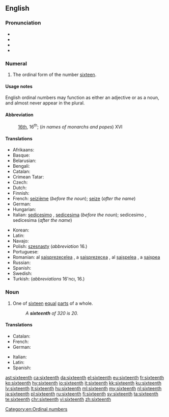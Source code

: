 ==English==
{{ordinalbox|en|15th|16th|17th|fifteenth|seventeenth|card=sixteen}}

===Pronunciation===
* {{IPA|/ˌsɪksˈtiːnθ/}}
* {{audio|en-us-sixteenth.ogg|Audio (US)|lang=en}}
* {{rhymes|iːnθ}}
* {{hyphenation|six|teenth|lang=en}}

===Numeral===
{{head|en|numeral}}

# {{context|ordinal|lang=en}} The ordinal form of the number [[sixteen]].

====Usage notes====
English ordinal numbers may function as either an adjective or as a noun, and almost never appear in the plural.

====Abbreviation====
: [[16th]], 16<sup>th</sup>; (''in names of monarchs and popes'') XVI

====Translations====
{{trans-top|the ordinal form of the number sixteen}}
* Afrikaans: {{t|af|sestiende}}
* Basque: {{t|eu|hamaseigarren}}
* Belarusian: {{t|be|шасна́ццаты|m|sc=Cyrl}}
* Bengali: {{t|bn|ষোড়শ}}
* Catalan: {{t+|ca|setzè|m}}
* Crimean Tatar: {{t|crh|on altıncı}}
* Czech: {{t|cs|šestnáctý}}
* Dutch: {{t+|nl|zestiende}}
* Finnish: {{t|fi|kuudestoista}}
* French: [[seizième]] (''before the noun''); [[seize]] (''after the name'')
* German: {{t+|de|sechzehnte}}
* Hungarian: {{t+|hu|tizenhatodik}}
* Italian: [[sedicesimo]] {{g|m}}, [[sedicesima]] {{g|f}} (''before the noun''); sedicesimo {{g|m}}, sedicesima {{g|f}} (''after the name'')
{{trans-mid}}
* Korean: {{t+|ko|열여섯째|tr=yeoleoseosjjae|sc=Kore}}
* Latin: {{t|la|sextus decimus}}
* Navajo: {{t|nv|hastą́ʼáadah góneʼ}}
* Polish: [[szesnasty]] (''abbreviation'' 16.)
* Portuguese: {{t|pt|décimo sexto|m}}
* Romanian: al [[șaisprezecelea]] {{g|m}}, a [[șaisprezecea]] {{g|f}}, al [[șaișpelea]] {{qualifier|m, informal}}, a [[șaișpea]] {{qualifier|f, informal}}
* Russian: {{t+|ru|шестнадцатый|tr=šesnádcatyj}}
* Spanish: {{t+|es|decimosexto}}
* Swedish: {{t+|sv|sextonde}}
* Turkish: {{t|tr|on altıncı}} (''abbreviations'' 16'ncı, 16.)
{{trans-bottom}}

===Noun===
{{en-noun}}

# {{context|fractional|lang=en}} One of [[sixteen]] [[equal]] [[part]]s of a whole.
#: ''A '''sixteenth''' of 320 is 20.''

====Translations====
{{trans-top|one of sixteen equal parts of a whole}}
* Catalan: {{t+|ca|setzè|m}}
* French: {{t+|fr|seizième|m}}
* German: {{t|de|Sechzehntel|n}}
{{trans-mid}}
* Italian: {{t+|it|sedicesimo|m}}
* Latin: {{t|la|sextum decimum|n}}
* Spanish: {{t+|es|decimosexto|m}}
{{trans-bottom}}

[[Category:en:Ordinal numbers]]

[[ast:sixteenth]]
[[ca:sixteenth]]
[[da:sixteenth]]
[[el:sixteenth]]
[[eu:sixteenth]]
[[fr:sixteenth]]
[[ko:sixteenth]]
[[hy:sixteenth]]
[[io:sixteenth]]
[[it:sixteenth]]
[[kk:sixteenth]]
[[ku:sixteenth]]
[[lv:sixteenth]]
[[lt:sixteenth]]
[[hu:sixteenth]]
[[ml:sixteenth]]
[[my:sixteenth]]
[[nl:sixteenth]]
[[ja:sixteenth]]
[[pl:sixteenth]]
[[ru:sixteenth]]
[[fi:sixteenth]]
[[sv:sixteenth]]
[[ta:sixteenth]]
[[te:sixteenth]]
[[chr:sixteenth]]
[[vi:sixteenth]]
[[zh:sixteenth]]
